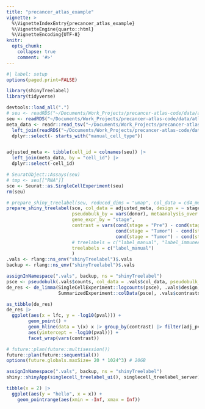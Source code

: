 ```yaml
---
title: "precancer_atlas_example"
vignette: >
  %\VignetteIndexEntry{precancer_atlas_example}
  %\VignetteEngine{quarto::html}
  %\VignetteEncoding{UTF-8}
knitr:
  opts_chunk:
    collapse: true
    comment: '#>'
---
```


```r
#| label: setup
options(paged.print=FALSE)
```

```r
library(shinyTreelabel)
library(tidyverse)
```


```r
devtools::load_all(".")
# seu <- readRDS("~/Documents/Work_Projects/precancer-atlas-code/data/atlas_data/main_seurat_data.RDS")
seu <- readRDS("~/Documents/Work_Projects/precancer-atlas-code/data/atlas_data/CD4T_v2_18Feb2025.RDS")
meta_data <- readr::read_tsv("~/Documents/Work_Projects/precancer-atlas-code/data/atlas_data/meta_data.tsv.gz") |>
  left_join(readRDS("~/Documents/Work_Projects/precancer-atlas-code/data/atlas_data/all_treelabels.RDS"), by = "cell_id") |>
  dplyr::select(- starts_with("manual_cell_type"))


adjusted_meta <- tibble(cell_id = colnames(seu)) |>
  left_join(meta_data, by = "cell_id") |>
  dplyr::select(-cell_id)
```


```r
# SeuratObject::Assays(seu)
# tmp <- seu[["RNA"]]
sce <- Seurat::as.SingleCellExperiment(seu)
rm(seu)
```



```r
# prepare_shiny_treelabel(seu, reduced_dims = "umap", col_data = cd4_meta)
prepare_shiny_treelabel(sce, col_data = adjusted_meta, design = ~ stage, 
                        pseudobulk_by = vars(donor), metaanalysis_over = "cancer",
                        gene_expr_by = "stage",
                        contrast = vars(cond(stage = "Pre") - cond(stage = "Normal"),
                                        cond(stage = "Tumor") - cond(stage = "Normal"),
                                        cond(stage = "Tumor") - cond(stage = "Pre")),
                        # treelabels = c("label_manual", "label_immuneA", "label_lung")
                        treelabels = c("label_manual")
                        )
.vals <- rlang::ns_env("shinyTreelabel")$.vals
backup <- rlang::ns_env("shinyTreelabel")$.vals
```



```r
assignInNamespace(".vals", backup, ns = "shinyTreelabel")
psce <- pseudobulk(.vals$counts, col_data = .vals$col_data, pseudobulk_by = vars(donor, cancer, stage))
de_res <- de_limma(SingleCellExperiment::logcounts(psce), .vals$design, 
                   SummarizedExperiment::colData(psce), .vals$contrasts)

as_tibble(de_res)
de_res |>
  ggplot(aes(x = lfc, y = -log10(pval))) +
        geom_point() +
        geom_hline(data = \(x) x |> group_by(contrast) |> filter(adj_pval < 0.1) |> slice_max(pval, n = 1, with_ties = FALSE),
        aes(yintercept = -log10(pval))) +
        facet_wrap(vars(contrast))
```

```r
# future::plan(future::multisession())
future::plan(future::sequential())
options(future.globals.maxSize= 20 * 1024^3) # 20GB

```


```r
assignInNamespace(".vals", backup, ns = "shinyTreelabel")
shiny::shinyApp(singlecell_treelabel_ui(), singlecell_treelabel_server)
```


```r
tibble(x = 2) |>
  ggplot(aes(y = "hello", x = x)) +
    geom_pointrange(aes(xmin = -Inf, xmax = Inf))
```


